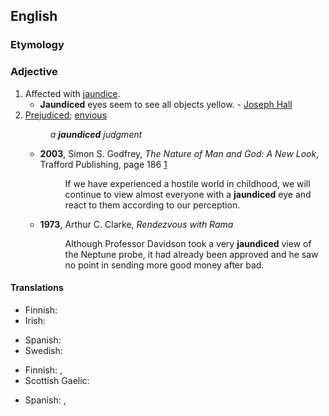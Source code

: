 ==English==

===Etymology===
{{suffix|en|jaundice|ed}}

===Adjective===
{{en-adj}}

# Affected with [[jaundice]].
#* '''Jaundiced''' eyes seem to see all objects yellow. - [[w:Joseph Hall (bishop)|Joseph Hall]]
# [[prejudiced|Prejudiced]]; [[envious]]
#: ''a '''jaundiced''' judgment''
#* '''2003''', Simon S. Godfrey, ''The Nature of Man and God: A New Look'', Trafford Publishing, page 186 [http://books.google.com/books?id=E5Q7ch56wc4C&pg=PA186&dq=jaundiced+godfrey+date:1970-2008&lr=lang_en&as_brr=3&sig=rgUNZAhqGLWqRtfioTyRK4W5S0o]
#*: If we have experienced a hostile world in childhood, we will continue to view almost everyone with a '''jaundiced''' eye and react to them according to our perception.
#* '''1973''', Arthur C. Clarke, ''Rendezvous with Rama''
#*: Although Professor Davidson took a very '''jaundiced''' view of the Neptune probe, it had already been approved and he saw no point in sending more good money after bad.

====Translations====
{{trans-top|affected with jaundice}}
* Finnish: {{t|fi|keltatautinen}}
* Irish: {{t+|ga|buí}}
{{trans-mid}}
* Spanish: {{t+|es|ictérico}}
* Swedish: {{t|sv|gulsiktig}}
{{trans-bottom}}

{{trans-top|prejudiced, envious}}
* Finnish: {{t+|fi|epäluuloinen}}, {{t+|fi|ennakkoluuloinen}}
* Scottish Gaelic: {{t|gd|gruamach}}
{{trans-mid}}
* Spanish: {{t+|es|amargado}}, {{t+|es|resentido}}
{{trans-bottom}}